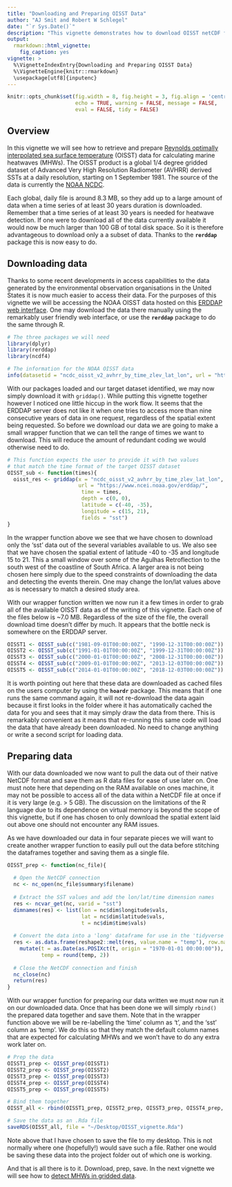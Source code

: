 ```yaml
---
title: "Downloading and Preparing OISST Data"
author: "AJ Smit and Robert W Schlegel"
date: "`r Sys.Date()`"
description: "This vignette demonstrates how to download OISST netCDF files and prepare them for the detection of marine heatwaves."
output: 
  rmarkdown::html_vignette:
    fig_caption: yes
vignette: >
  %\VignetteIndexEntry{Downloading and Preparing OISST Data}
  %\VignetteEngine{knitr::rmarkdown}
  \usepackage[utf8]{inputenc}
---
```


```r
knitr::opts_chunk$set(fig.width = 8, fig.height = 3, fig.align = 'centre',
                      echo = TRUE, warning = FALSE, message = FALSE,
                      eval = FALSE, tidy = FALSE)
```

## Overview

In this vignette we will see how to retrieve and prepare [Reynolds optimally interpolated sea surface temperature](https://journals.ametsoc.org/doi/full/10.1175/2007JCLI1824.1) (OISST) data for calculating marine heatwaves (MHWs). The OISST product is a global 1/4 degree gridded dataset of Advanced Very High Resolution Radiometer (AVHRR) derived SSTs at a daily resolution, starting on 1 September 1981. The source of the data is currently the [NOAA NCDC](https://www.ncdc.noaa.gov/oisst). 

Each global, daily file is around 8.3 MB, so they add up to a large amount of data when a time series of at least 30 years duration is downloaded. Remember that a time series of at least 30 years is needed for heatwave detection. If one were to download all of the data currently available it would now be much larger than 100 GB of total disk space. So it is therefore advantageous to download only a a subset of data. Thanks to the __`rerddap`__ package this is now easy to do.

## Downloading data

Thanks to some recent developments in access capabilities to the data generated by the environmental observation organisations in the United States it is now much easier to access their data. For the purposes of this vignette we will be accessing the NOAA OISST data hosted on this [ERDDAP web interface](https://www.ncei.noaa.gov/erddap/griddap/ncdc_oisst_v2_avhrr_by_time_zlev_lat_lon.html). One may download the data there manually using the remarkably user friendly web interface, or use the __`rerddap`__ package to do the same through R.

```r
# The three packages we will need
library(dplyr)
library(rerddap)
library(ncdf4)

# The information for the NOAA OISST data
info(datasetid = "ncdc_oisst_v2_avhrr_by_time_zlev_lat_lon", url = "https://www.ncei.noaa.gov/erddap/")
```

With our packages loaded and our target dataset identified, we may now simply download it with `griddap()`. While putting this vignette together however I noticed one little hiccup in the work flow. It seems that the ERDDAP server does not like it when one tries to access more than nine consecutive years of data in one request, regardless of the spatial extent being requested. So before we download our data we are going to make a small wrapper function that we can tell the range of times we want to download. This will reduce the amount of redundant coding we would otherwise need to do.

```r
# This function expects the user to provide it with two values 
# that match the time format of the target OISST dataset
OISST_sub <- function(times){
  oisst_res <- griddap(x = "ncdc_oisst_v2_avhrr_by_time_zlev_lat_lon", 
                       url = "https://www.ncei.noaa.gov/erddap/", 
                        time = times, 
                        depth = c(0, 0),
                        latitude = c(-40, -35),
                        longitude = c(15, 21),
                        fields = "sst")
}
```

In the wrapper function above we see that we have chosen to download only the 'sst' data out of the several variables available to us. We also see that we have chosen the spatial extent of latitude -40 to -35 and longitude 15 to 21. This a small window over some of the Agulhas Retroflection to the south west of the coastline of South Africa. A larger area is not being chosen here simply due to the speed constraints of downloading the data and detecting the events therein. One may change the lon/lat values above as is necessary to match a desired study area.

With our wrapper function written we now run it a few times in order to grab all of the available OISST data as of the writing of this vignette. Each one of the files below is ~7.0 MB. Regardless of the size of the file, the overall download time doesn't differ by much. It appears that the bottle neck is somewhere on the ERDDAP server.

```r
OISST1 <- OISST_sub(c("1981-09-01T00:00:00Z", "1990-12-31T00:00:00Z"))
OISST2 <- OISST_sub(c("1991-01-01T00:00:00Z", "1999-12-31T00:00:00Z"))
OISST3 <- OISST_sub(c("2000-01-01T00:00:00Z", "2008-12-31T00:00:00Z"))
OISST4 <- OISST_sub(c("2009-01-01T00:00:00Z", "2013-12-03T00:00:00Z"))
OISST5 <- OISST_sub(c("2014-01-01T00:00:00Z", "2018-12-03T00:00:00Z"))
```

It is worth pointing out here that these data are downloaded as cached files on the users computer by using the __`hoardr`__ package. This means that if one runs the same command again, it will not re-download the data again because it first looks in the folder where it has automatically cached the data for you and sees that it may simply draw the data from there. This is remarkably convenient as it means that re-running this same code will load the data that have already been downloaded. No need to change anything or write a second script for loading data.

## Preparing data

With our data downloaded we now want to pull the data out of their native NetCDF format and save them as R data files for ease of use later on. One must note here that depending on the RAM available on ones machine, it may not be possible to access all of the data within a NetCDF file at once if it is very large (e.g. > 5 GB). The discussion on the limitations of the R language due to its dependence on virtual memory is beyond the scope of this vignette, but if one has chosen to only download the spatial extent laid out above one should not encounter any RAM issues.

As we have downloaded our data in four separate pieces we will want to create another wrapper function to easily pull out the data before stitching the dataframes together and saving them as a single file.

```r
OISST_prep <- function(nc_file){
  
  # Open the NetCDF connection
  nc <- nc_open(nc_file$summary$filename)
  
  # Extract the SST values and add the lon/lat/time dimension names
  res <- ncvar_get(nc, varid = "sst")
  dimnames(res) <- list(lon = nc$dim$longitude$vals,
                        lat = nc$dim$latitude$vals,
                        t = nc$dim$time$vals)
  
  # Convert the data into a 'long' dataframe for use in the 'tidyverse' ecosystem
  res <- as.data.frame(reshape2::melt(res, value.name = "temp"), row.names = NULL) %>% 
    mutate(t = as.Date(as.POSIXct(t, origin = "1970-01-01 00:00:00")),
           temp = round(temp, 2))
  
  # Close the NetCDF connection and finish
  nc_close(nc)
  return(res)
}
```

With our wrapper function for preparing our data written we must now run it on our downloaded data. Once that has been done we will simply `rbind()` the prepared data together and save them. Note that in the wrapper function above we will be re-labelling the 'time' column as 't', and the 'sst' column as 'temp'. We do this so that they match the default column names that are expected for calculating MHWs and we won't have to do any extra work later on.

```r
# Prep the data
OISST1_prep <- OISST_prep(OISST1)
OISST2_prep <- OISST_prep(OISST2)
OISST3_prep <- OISST_prep(OISST3)
OISST4_prep <- OISST_prep(OISST4)
OISST5_prep <- OISST_prep(OISST5)

# Bind them together
OISST_all <- rbind(OISST1_prep, OISST2_prep, OISST3_prep, OISST4_prep, OISST5_prep)

# Save the data as an .Rda file
saveRDS(OISST_all, file = "~/Desktop/OISST_vignette.Rda")
```

Note above that I have chosen to save the file to my desktop. This is not normally where one (hopefully!) would save such a file. Rather one would be saving these data into the project folder out of which one is working.

And that is all there is to it. Download, prep, save. In the next vignette we will see how to [detect MHWs in gridded data](https://robwschlegel.github.io/heatwaveR/articles/gridded_event_detection.html).

